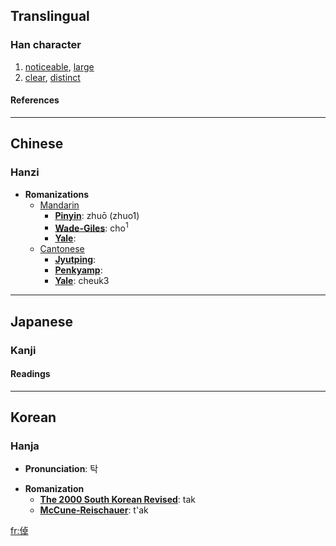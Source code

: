 ==Translingual==
===Han character===
{{Han char|rad=人|as=08|sn=10|four=2124<sub>6</sub>|canj=人卜日十 (OYAJ)}}
# [[noticeable]], [[large]]
# [[clear]], [[distinct]]
====References====
{{Han ref|kx=0109.040|dkj=00794|dj=0232.020|hdz=10175.030|uh=502C|ud=20524|bh=D0D3|bd=53459}}
----

==Chinese==
===Hanzi===


* '''Romanizations'''
** [[Mandarin]]
*** '''[[Pinyin]]''': zhuō (zhuo1)
*** '''[[Wade-Giles]]''': cho<sup>1</sup>
*** '''[[Yale]]''': 
**[[Cantonese]]
***'''[[Jyutping]]''':
***'''[[Penkyamp]]''': 
***'''[[Yale]]''': cheuk3


----
==Japanese==
===Kanji===

{{ja-kanji|grade=|rs=人08}}
====Readings====
{{ja-readings|on=[[たく]] (taku), [[ちょく]] (choku)|kun=[[おおきい]] (ookii), [[あきらか]] (akiraka), [[たかい]] (takai)}}


----
==Korean==
===Hanja===

* '''Pronunciation''': 탁

* '''Romanization'''
** '''[[The 2000 South Korean Revised Romanization|The 2000 South Korean Revised]]''': tak
** '''[[McCune-Reischauer]]''': t'ak


[[fr:倬]]